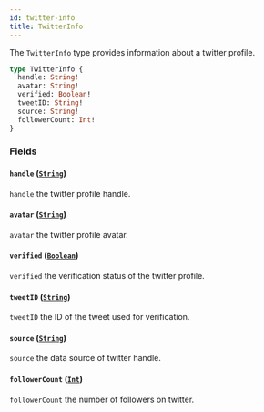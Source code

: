 ```yaml
---
id: twitter-info
title: TwitterInfo
---
```



The `TwitterInfo` type provides information about a twitter profile.

```graphql
type TwitterInfo {
  handle: String!
  avatar: String!
  verified: Boolean!
  tweetID: String!
  source: String!
  followerCount: Int!
}
```


### Fields

#### `handle` ([`String`](/reference/scalars/string))

`handle` the twitter profile handle.


#### `avatar` ([`String`](/reference/scalars/string))

`avatar` the twitter profile avatar.


#### `verified` ([`Boolean`](/reference/scalars/boolean))

`verified` the verification status of the twitter profile.


#### `tweetID` ([`String`](/reference/scalars/string))

`tweetID` the ID of the tweet used for verification.


#### `source` ([`String`](/reference/scalars/string))

`source` the data source of twitter handle.


#### `followerCount` ([`Int`](/reference/scalars/int))

`followerCount` the number of followers on twitter.




